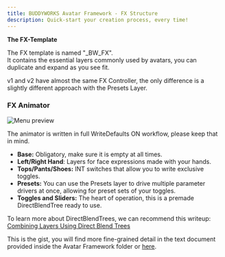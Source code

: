 ```yaml
---
title: BUDDYWORKS Avatar Framework - FX Structure
description: Quick-start your creation process, every time!
---
```


**The FX-Template**

The FX template is named "\_BW_FX".  
It contains the essential layers commonly used by avatars, you can duplicate and expand as you see fit.  

<Aside> v1 and v2 have almost the same FX Controller, the only difference is a slightly different approach with the Presets Layer. </Aside>



### FX Animator

![Menu preview](./img/003.png)  

<Aside type="caution"> The animator is written in full WriteDefaults ON workflow, please keep that in mind.</Aside>

- **Base:** Obligatory, make sure it is empty at all times.
- **Left/Right Hand**: Layers for face expressions made with your hands.
- **Tops/Pants/Shoes:** INT switches that allow you to write exclusive toggles.
- **Presets:** You can use the Presets layer to drive multiple parameter drivers at once, allowing for preset sets of your toggles.
- **Toggles and Sliders:** The heart of operation, this is a premade DirectBlendTree ready to use.

To learn more about DirectBlendTrees, we can recommend this writeup: <a href="https://notes.sleightly.dev/dbt-combining/">Combining Layers Using Direct Blend Trees</a>

This is the gist, you will find more fine-grained detail in the text document provided inside the Avatar Framework folder or <a href="../doc2">here</a>.
